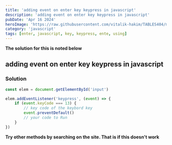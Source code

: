 ```yaml
---
title: 'adding event on enter key keypress in javascript'
description: 'adding event on enter key keypress in javascript'
pubDate: 'Apr 16 2024'
heroImage: 'https://raw.githubusercontent.com/vitalik-hakim/TABLES404/main/error_b/JavaScript.png'
category: 'javascript'
tags: [enter, javascript, key, keypress, ente, using]
---
```


**The solution for this is noted below**

## adding event on enter key keypress in javascript

### Solution

```javascript
const elem = document.getElementById('input')

elem.addEventListener('keypress', (event) => {
	if (event.keyCode === 13) {
		// key code of the keybord key
		event.preventDefault()
		// your code to Run
	}
})
```

**Try other methods by searching on the site. That is if this doesn't work**
